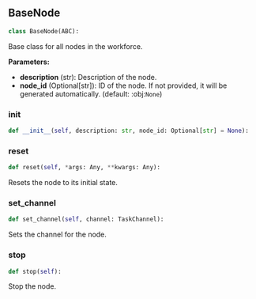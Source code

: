 <a id="camel.societies.workforce.base"></a>

<a id="camel.societies.workforce.base.BaseNode"></a>

## BaseNode

```python
class BaseNode(ABC):
```

Base class for all nodes in the workforce.

**Parameters:**

- **description** (str): Description of the node.
- **node_id** (Optional[str]): ID of the node. If not provided, it will be generated automatically. (default: :obj:`None`)

<a id="camel.societies.workforce.base.BaseNode.__init__"></a>

### __init__

```python
def __init__(self, description: str, node_id: Optional[str] = None):
```

<a id="camel.societies.workforce.base.BaseNode.reset"></a>

### reset

```python
def reset(self, *args: Any, **kwargs: Any):
```

Resets the node to its initial state.

<a id="camel.societies.workforce.base.BaseNode.set_channel"></a>

### set_channel

```python
def set_channel(self, channel: TaskChannel):
```

Sets the channel for the node.

<a id="camel.societies.workforce.base.BaseNode.stop"></a>

### stop

```python
def stop(self):
```

Stop the node.
